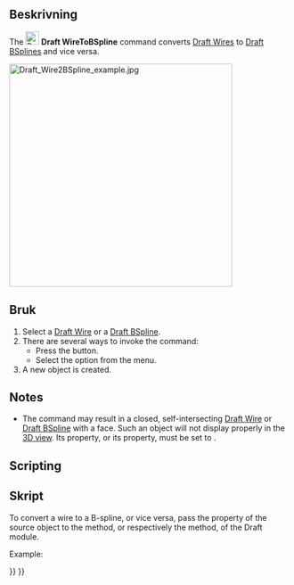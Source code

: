 <languages/>

{{Docnav
|[[Draft_Downgrade|Downgrade]]
|[[Draft_Draft2Sketch|Draft2Sketch]]
|[[Draft_Workbench|Draft]]
|IconL=Draft_Downgrade.svg
|IconR=Draft_Draft2Sketch.svg
|IconC=Workbench_Draft.svg
}}

<div class="mw-translate-fuzzy">
{{GuiCommand/sv|Name=Draft WireToBSpline|Name/sv=Draft WireToBSpline|Workbenches=[[Draft_Workbench/sv|Draft]], [[Arch_Workbench/sv|Arch]]|MenuLocation=Drafting -> Wire to BSpline}}
</div>

<span id="Description"></span>
==Beskrivning==

The [[Image:Draft_WireToBSpline.svg|24px]] '''Draft WireToBSpline''' command converts [[Draft_Wire|Draft Wires]] to [[Draft_BSpline|Draft BSplines]] and vice versa.

[[Image:Draft_Wire2BSpline_example.jpg|400px]]
{{Caption|Converting a wire to a B-spline, and a closed B-spline to a closed wire}}

<span id="Usage"></span>
<div class="mw-translate-fuzzy">
==Bruk==
</div>

# Select a [[Draft_Wire|Draft Wire]] or a [[Draft_BSpline|Draft BSpline]].
# There are several ways to invoke the command:
#* Press the {{Button|[[Image:Draft_WireToBSpline.svg|16px]] [[Draft_WireToBSpline|Wire to B-spline]]}} button.
#* Select the {{MenuCommand|Modification → [[Image:Draft_WireToBSpline.svg|16px]] Wire to B-spline}} option from the menu.
# A new object is created.

==Notes==

* The command may result in a closed, self-intersecting [[Draft_Wire|Draft Wire]] or [[Draft_BSpline|Draft BSpline]] with a face. Such an object will not display properly in the [[3D_view|3D view]]. Its {{PropertyData|Make Face}} property, or its {{PropertyData|Closed}} property, must be set to {{FALSE}}.

==Scripting==

<div class="mw-translate-fuzzy">
==Skript==
</div>

To convert a wire to a B-spline, or vice versa, pass the {{incode|Points}} property of the source object to the {{incode|[[Draft_BSpline#Scripting|make_bspline]]}} method, or respectively the {{incode|[[Draft_Wire#Scripting|make_wire]]}} method, of the Draft module.

Example:

{{Code|code=
import FreeCAD as App
import Draft

doc = App.newDocument()

p1 = App.Vector(1000, 1000, 0)
p2 = App.Vector(2000, 1000, 0)
p3 = App.Vector(2500, -1000, 0)
p4 = App.Vector(3500, -500, 0)

base_wire = Draft.make_wire([p1, p2, p3, p4])
base_spline = Draft.make_bspline([-p1, -1.3*p2, -1.2*p3, -2.1*p4])

points1 = base_wire.Points
spline_from_wire = Draft.make_bspline(points1)

points2 = base_spline.Points
wire_from_spline = Draft.make_wire(points2)

doc.recompute()
}}


{{Docnav
|[[Draft_Downgrade|Downgrade]]
|[[Draft_Draft2Sketch|Draft2Sketch]]
|[[Draft_Workbench|Draft]]
|IconL=Draft_Downgrade.svg
|IconR=Draft_Draft2Sketch.svg
|IconC=Workbench_Draft.svg
}}

{{Draft Tools navi{{#translation:}}}}
{{Userdocnavi{{#translation:}}}}
